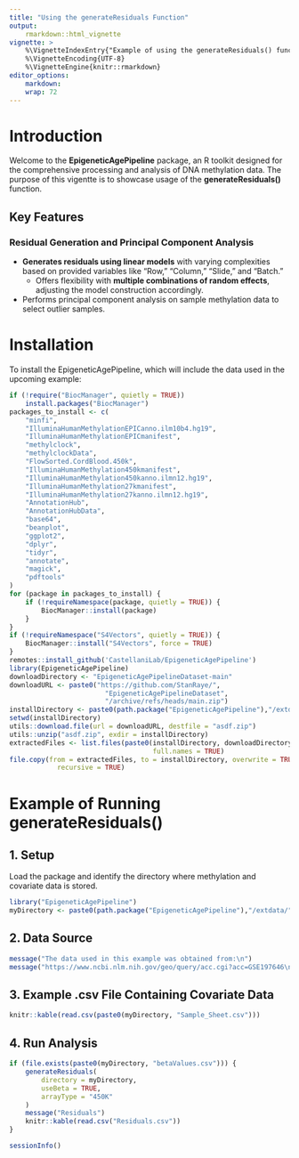 ```yaml
---
title: "Using the generateResiduals Function"
output:
    rmarkdown::html_vignette
vignette: >
    %\VignetteIndexEntry{"Example of using the generateResiduals() function"}
    %\VignetteEncoding{UTF-8}
    %\VignetteEngine{knitr::rmarkdown}
editor_options: 
    markdown: 
    wrap: 72
---
```


# Introduction

Welcome to the **EpigeneticAgePipeline** package, an R toolkit designed for the comprehensive processing and analysis of DNA methylation data. The purpose of this vigentte is to showcase usage of the **generateResiduals()** function.

## Key Features

### Residual Generation and Principal Component Analysis

-   **Generates residuals using linear models** with varying complexities based on provided variables like "Row," "Column," "Slide," and "Batch."
    -   Offers flexibility with **multiple combinations of random effects**, adjusting the model construction accordingly.
-   Performs principal component analysis on sample methylation data to select outlier samples.

# Installation

To install the EpigeneticAgePipeline, which will include the data used in the upcoming example:

``` r
if (!require("BiocManager", quietly = TRUE))
    install.packages("BiocManager")
packages_to_install <- c(
    "minfi",
    "IlluminaHumanMethylationEPICanno.ilm10b4.hg19",
    "IlluminaHumanMethylationEPICmanifest",
    "methylclock",
    "methylclockData",
    "FlowSorted.CordBlood.450k",
    "IlluminaHumanMethylation450kmanifest",
    "IlluminaHumanMethylation450kanno.ilmn12.hg19",
    "IlluminaHumanMethylation27kmanifest",
    "IlluminaHumanMethylation27kanno.ilmn12.hg19",
    "AnnotationHub",
    "AnnotationHubData",
    "base64",
    "beanplot",
    "ggplot2",
    "dplyr",
    "tidyr",
    "annotate",
    "magick",
    "pdftools"
)
for (package in packages_to_install) {
    if (!requireNamespace(package, quietly = TRUE)) {
        BiocManager::install(package)
    }
}
if (!requireNamespace("S4Vectors", quietly = TRUE)) {
    BiocManager::install("S4Vectors", force = TRUE)
}
remotes::install_github('CastellaniLab/EpigeneticAgePipeline')
library(EpigeneticAgePipeline)
downloadDirectory <- "EpigeneticAgePipelineDataset-main"
downloadURL <- paste0("https://github.com/StanRaye/",
                        "EpigeneticAgePipelineDataset",
                        "/archive/refs/heads/main.zip")
installDirectory <- paste0(path.package("EpigeneticAgePipeline"),"/extdata/")
setwd(installDirectory)
utils::download.file(url = downloadURL, destfile = "asdf.zip")
utils::unzip("asdf.zip", exdir = installDirectory)
extractedFiles <- list.files(paste0(installDirectory, downloadDirectory),
                                    full.names = TRUE)
file.copy(from = extractedFiles, to = installDirectory, overwrite = TRUE,
            recursive = TRUE)
```

# Example of Running generateResiduals()

## 1. Setup

Load the package and identify the directory where methylation and covariate data is stored.

```R
library("EpigeneticAgePipeline")
myDirectory <- paste0(path.package("EpigeneticAgePipeline"),"/extdata/")
```

## 2. Data Source

```R
message("The data used in this example was obtained from:\n")
message("https://www.ncbi.nlm.nih.gov/geo/query/acc.cgi?acc=GSE197646\n\n")
```

## 3. Example .csv File Containing Covariate Data

```R
knitr::kable(read.csv(paste0(myDirectory, "Sample_Sheet.csv")))
```

## 4. Run Analysis

```R
if (file.exists(paste0(myDirectory, "betaValues.csv"))) {
    generateResiduals(
        directory = myDirectory,
        useBeta = TRUE,
        arrayType = "450K"
    )  
    message("Residuals")
    knitr::kable(read.csv("Residuals.csv"))
}
```

```R
sessionInfo()
```
